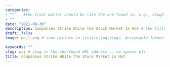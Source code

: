 ```yaml
---
categories:  
- ""    #the front matter should be like the one found in, e.g., blog2.md. It cannot be like the normal Rmd we used
- ""
date: "2021-09-30"
description: Companies Strike While the Stock Market Is Hot # the title that will show up once someone gets to this page
draft: false
image: wsj1.png # save picture in \static\img\blogs. Acceptable formats= jpg, jpeg, or png . Your iPhone pics wont work

keywords: ""
slug: wsj # slug is the shorthand URL address... no spaces plz
title: Companies Strike While the Stock Market Is Hot
---
```




